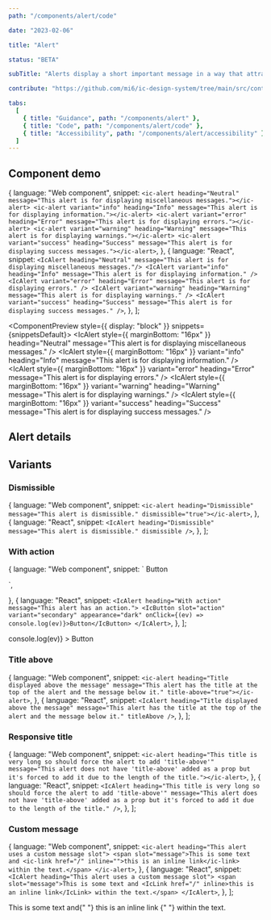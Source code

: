 ```yaml
---
path: "/components/alert/code"

date: "2023-02-06"

title: "Alert"

status: "BETA"

subTitle: "Alerts display a short important message in a way that attracts attention without interrupting the current task."

contribute: "https://github.com/mi6/ic-design-system/tree/main/src/content/structured/components/alert"

tabs:
  [
    { title: "Guidance", path: "/components/alert" },
    { title: "Code", path: "/components/alert/code" },
    { title: "Accessibility", path: "/components/alert/accessibility" },
  ]
---
```


## Component demo


  {
    language: "Web component",
    snippet: `<ic-alert heading="Neutral" message="This alert is for displaying miscellaneous messages."></ic-alert>
<ic-alert variant="info" heading="Info" message="This alert is for displaying information."></ic-alert>
<ic-alert variant="error" heading="Error" message="This alert is for displaying errors."></ic-alert>
<ic-alert variant="warning" heading="Warning" message="This alert is for displaying warnings."></ic-alert>
<ic-alert variant="success" heading="Success" message="This alert is for displaying success messages."></ic-alert>`,
  },
  {
    language: "React",
    snippet: `<IcAlert heading="Neutral" message="This alert is for displaying miscellaneous messages."/>
<IcAlert variant="info" heading="Info" message="This alert is for displaying information." />
<IcAlert variant="error" heading="Error" message="This alert is for displaying errors." />
<IcAlert variant="warning" heading="Warning" message="This alert is for displaying warnings." />
<IcAlert variant="success" heading="Success" message="This alert is for displaying success messages." />`,
  },
];

<ComponentPreview style={{ display: "block" }} snippets={snippetsDefault}>
  <IcAlert
    style={{ marginBottom: "16px" }}
    heading="Neutral"
    message="This alert is for displaying miscellaneous messages."
  />
  <IcAlert
    style={{ marginBottom: "16px" }}
    variant="info"
    heading="Info"
    message="This alert is for displaying information."
  />
  <IcAlert
    style={{ marginBottom: "16px" }}
    variant="error"
    heading="Error"
    message="This alert is for displaying errors."
  />
  <IcAlert
    style={{ marginBottom: "16px" }}
    variant="warning"
    heading="Warning"
    message="This alert is for displaying warnings."
  />
  <IcAlert
    style={{ marginBottom: "16px" }}
    variant="success"
    heading="Success"
    message="This alert is for displaying success messages."
  />
</ComponentPreview>

## Alert details

<ComponentDetails component="ic-alert" />

## Variants

### Dismissible

  {
    language: "Web component",
    snippet: `<ic-alert heading="Dismissible" message="This alert is dismissible." dismissible="true"></ic-alert>`,
  },
  {
    language: "React",
    snippet: `<IcAlert heading="Dismissible" message="This alert is dismissible." dismissible />`,
  },
];

<ComponentPreview snippets={snippetsDismissible}>
  <IcAlert
    heading="Dismissible"
    message="This alert is dismissible."
    dismissible
  />
</ComponentPreview>

### With action

  {
    language: "Web component",
    snippet: `<ic-alert heading="With action" message="This alert has an action.">
      <ic-button slot="action" variant="secondary" appearance="dark">Button</ic-button>
</ic-alert>
<script>
  const btn = document.querySelector('ic-button');
  btn.addEventListener('click', (ev) => {
    console.log(ev)
  })
</script>`,
  },
  {
    language: "React",
    snippet: `<IcAlert heading="With action" message="This alert has an action.">
    <IcButton slot="action" variant="secondary" appearance="dark" onClick={(ev) => console.log(ev)}>Button</IcButton>
</IcAlert>`,
  },
];

<ComponentPreview snippets={snippetsWithAction}>
  <IcAlert heading="With action" message="This alert has an action.">
    <IcButton
      slot="action"
      variant="secondary"
      appearance="dark"
      onClick={(ev) => console.log(ev)}
    >
      Button
    </IcButton>
  </IcAlert>
</ComponentPreview>

### Title above

  {
    language: "Web component",
    snippet: `<ic-alert heading="Title displayed above the message" message="This alert has the title at the top of the alert and the message below it." title-above="true"></ic-alert>`,
  },
  {
    language: "React",
    snippet: `<IcAlert heading="Title displayed above the message" message="This alert has the title at the top of the alert and the message below it." titleAbove />`,
  },
];

<ComponentPreview snippets={snippetsTitleAbove}>
  <IcAlert
    heading="Title displayed above the message"
    message="This alert has the title at the top of the alert and the message below it."
    titleAbove
  />
</ComponentPreview>

### Responsive title

  {
    language: "Web component",
    snippet: `<ic-alert heading="This title is very long so should force the alert to add 'title-above'" message="This alert does not have 'title-above' added as a prop but it's forced to add it due to the length of the title."></ic-alert>`,
  },
  {
    language: "React",
    snippet: `<IcAlert heading="This title is very long so should force the alert to add 'title-above'" message="This alert does not have 'title-above' added as a prop but it's forced to add it due to the length of the title." />`,
  },
];

<ComponentPreview snippets={snippetsResponsiveTitle}>
  <IcAlert
    heading="This title is very long so should force the alert to add 'title-above'"
    message="This alert does not have 'title-above' added as a prop but it's forced to add it due to the length of the title."
  />
</ComponentPreview>

### Custom message

  {
    language: "Web component",
    snippet: `<ic-alert heading="This alert uses a custom message slot">
  <span slot="message">This is some text and <ic-link href="/" inline="">this is an inline link</ic-link> within the text.</span>
</ic-alert>`,
  },
  {
    language: "React",
    snippet: `<IcAlert heading="This alert uses a custom message slot">
  <span slot="message">This is some text and <IcLink href="/" inline>this is an inline link</IcLink> within the text.</span>
</IcAlert>`,
  },
];

<ComponentPreview snippets={snippetsCustomMessage}>
  <IcAlert heading="This alert uses a custom message slot">
    <span
      slot="message"
      style={{
        font: "var(--ic-font-body)",
        letterSpacing: "var(--ic-font-letter-spacing-0pt005)",
      }}
    >
      This is some text and{" "}
      <IcLink href="/" inline="">
        this is an inline link
      </IcLink>{" "}
      within the text.
    </span>
  </IcAlert>
</ComponentPreview>
